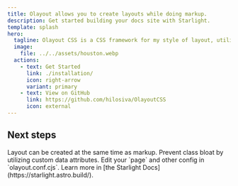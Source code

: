 ```yaml
---
title: Olayout allows you to create layouts while doing markup.
description: Get started building your docs site with Starlight.
template: splash
hero:
  tagline: Olayout CSS is a CSS framework for my style of layout, utilizing the data attribute to adjust layout.
  image:
    file: ../../assets/houston.webp
  actions:
    - text: Get Started
      link: ./installation/
      icon: right-arrow
      variant: primary
    - text: View on GitHub
      link: https://github.com/hilosiva/OlayoutCSS
      icon: external
---
```



## Next steps

<CardGrid stagger>
  <Card title="Easy Layout" icon="pencil">
    Layout can be created at the same time as markup.
  </Card>
  <Card title="class is not cluttered" icon="add-document">
    Prevent class bloat by utilizing custom data attributes.
  </Card>
  <Card title="Configure your site" icon="setting">
    Edit your `page` and other config in `olayout.conf.cjs`.
  </Card>
  <Card title="Read the docs" icon="open-book">
    Learn more in [the Starlight Docs](https://starlight.astro.build/).
  </Card>
</CardGrid>
